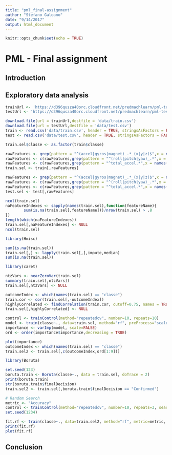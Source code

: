 ```yaml
---
title: "pml_final-assignment"
author: "Stefano Galeano"
date: "9/14/2017"
output: html_document
---
```



```r
knitr::opts_chunk$set(echo = TRUE)
```

# PML - Final assignment

## Introduction

## Exploratory data analysis

```r
trainUrl <- 'https://d396qusza40orc.cloudfront.net/predmachlearn/pml-training.csv'
testUrl <- 'https://d396qusza40orc.cloudfront.net/predmachlearn/pml-testing.csv'

download.file(url = trainUrl,destfile = 'data/train.csv')
download.file(url = testUrl,destfile = 'data/test.csv')
train <- read.csv('data/train.csv', header = TRUE, stringsAsFactors = FALSE, na.strings = c("NA","#DIV/0!",""))
test <- read.csv('data/test.csv', header = TRUE, stringsAsFactors = FALSE, na.strings = c("NA","#DIV/0!",""))
```

```r
train.sel$classe <- as.factor(train$classe)

rawFeatures <- grep(pattern = "^(accel|gyros|magnet)_.*_(x|y|z)$",x = names(train))
rawFeatures <- c(rawFeatures,grep(pattern = "^(roll|pitch|yaw)_.*",x = names(train)))
rawFeatures <- c(rawFeatures,grep(pattern = "^total_accel.*",x = names(train)))
train.sel <- train[,rawFeatures]
```

```r
rawFeatures <- grep(pattern = "^(accel|gyros|magnet)_.*_(x|y|z)$",x = names(test))
rawFeatures <- c(rawFeatures,grep(pattern = "^(roll|pitch|yaw)_.*",x = names(test)))
rawFeatures <- c(rawFeatures,grep(pattern = "^total_accel.*",x = names(test)))
test.sel <- test[,rawFeatures]
```

```r
ncol(train.sel)
naFeatureIndexes <- sapply(names(train.sel),function(featureName){
        sum(is.na(train.sel[,featureName]))/nrow(train.sel) > .8
})
length(which(naFeatureIndexes))
train.sel[,naFeatureIndexes] <- NULL
ncol(train.sel)
```
```r
library(Hmisc)

sum(is.na(train.sel))
train.sel[,] <- lapply(train.sel[,],impute,median)
sum(is.na(train.sel))
```

```r
library(caret)

ntzVars <- nearZeroVar(train.sel)
summary(train.sel[,ntzVars])
train.sel[,ntzVars] <- NULL
```

```r
outcomeIndex <- which(names(train.sel) == "classe")
train.cor <- cor(train.sel[,-outcomeIndex])
highlyCorrelated <- findCorrelation(train.cor, cutoff=0.75, names = TRUE)
train.sel[,highlyCorrelated] <- NULL
```

```r
control <- trainControl(method="repeatedcv", number=10, repeats=10)
model <- train(classe~., data=train.sel, method="rf", preProcess="scale", trControl=control)
importance <- varImp(model, scale=FALSE)
ord <- order(importance$importance,decreasing = TRUE)

plot(importance)
outcomeIndex <- which(names(train.sel) == "classe")
train.sel2 <- train.sel[,c(outcomeIndex,ord[1:9])]
```

```r
library(Boruta)

set.seed(123)
boruta.train <- Boruta(classe~., data = train.sel, doTrace = 2)
print(boruta.train)
str(boruta.train$finalDecision)
train.sel2 <- train.sel[,boruta.train$finalDecision == "Confirmed"]
```

```r
# Random Search
metric <- "Accuracy"
control <- trainControl(method="repeatedcv", number=10, repeats=3, search="random")
set.seed(1234)

fit.rf <- train(classe~., data=train.sel2, method="rf", metric=metric, tuneLength=15, trControl=control)
print(fit.rf)
plot(fit.rf)
```
## Conclusion
